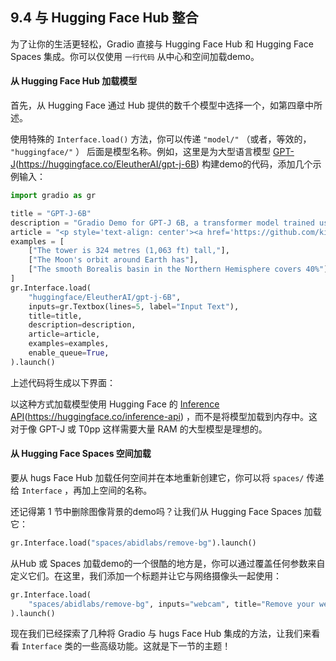 ## 9.4 与 Hugging Face Hub 整合 

为了让你的生活更轻松，Gradio 直接与 Hugging Face Hub 和 Hugging Face Spaces 集成。你可以仅使用 `一行代码` 从中心和空间加载demo。

#### 从 Hugging Face Hub 加载模型 
首先，从 Hugging Face 通过 Hub 提供的数千个模型中选择一个，如第四章中所述。

使用特殊的 `Interface.load()` 方法，你可以传递 `"model/"` （或者，等效的， `"huggingface/"` ） 后面是模型名称。例如，这里是为大型语言模型 [GPT-J](https://huggingface.co/EleutherAI/gpt-j-6B)(https://huggingface.co/EleutherAI/gpt-j-6B) 构建demo的代码，添加几个示例输入：

```python
import gradio as gr

title = "GPT-J-6B"
description = "Gradio Demo for GPT-J 6B, a transformer model trained using Ben Wang's Mesh Transformer JAX. 'GPT-J' refers to the class of model, while '6B' represents the number of trainable parameters. To use it, simply add your text, or click one of the examples to load them. Read more at the links below."
article = "<p style='text-align: center'><a href='https://github.com/kingoflolz/mesh-transformer-jax' target='_blank'>GPT-J-6B: A 6 Billion Parameter Autoregressive Language Model</a></p>"
examples = [
    ["The tower is 324 metres (1,063 ft) tall,"],
    ["The Moon's orbit around Earth has"],
    ["The smooth Borealis basin in the Northern Hemisphere covers 40%"],
]
gr.Interface.load(
    "huggingface/EleutherAI/gpt-j-6B",
    inputs=gr.Textbox(lines=5, label="Input Text"),
    title=title,
    description=description,
    article=article,
    examples=examples,
    enable_queue=True,
).launch()
```
    
上述代码将生成以下界面：

以这种方式加载模型使用 Hugging Face 的 [Inference API](https://huggingface.co/inference-api)(https://huggingface.co/inference-api) ，而不是将模型加载到内存中。这对于像 GPT-J 或 T0pp 这样需要大量 RAM 的大型模型是理想的。

#### 从 Hugging Face Spaces 空间加载 
要从 hugs Face Hub 加载任何空间并在本地重新创建它，你可以将 `spaces/` 传递给 `Interface` ，再加上空间的名称。

还记得第 1 节中删除图像背景的demo吗？让我们从 Hugging Face Spaces 加载它：

```python
gr.Interface.load("spaces/abidlabs/remove-bg").launch()
```

从Hub 或 Spaces 加载demo的一个很酷的地方是，你可以通过覆盖任何参数来自定义它们。在这里，我们添加一个标题并让它与网络摄像头一起使用：

```python
gr.Interface.load(
    "spaces/abidlabs/remove-bg", inputs="webcam", title="Remove your webcam background!"
).launch()
```

现在我们已经探索了几种将 Gradio 与 hugs Face Hub 集成的方法，让我们来看看 `Interface` 类的一些高级功能。这就是下一节的主题！
